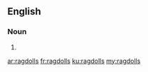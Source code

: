 {{also|Ragdolls|rag dolls}}

==English==

===Noun===
{{head|en|noun plural form}}

# {{plural of|ragdoll|lang=en}}

[[ar:ragdolls]]
[[fr:ragdolls]]
[[ku:ragdolls]]
[[my:ragdolls]]